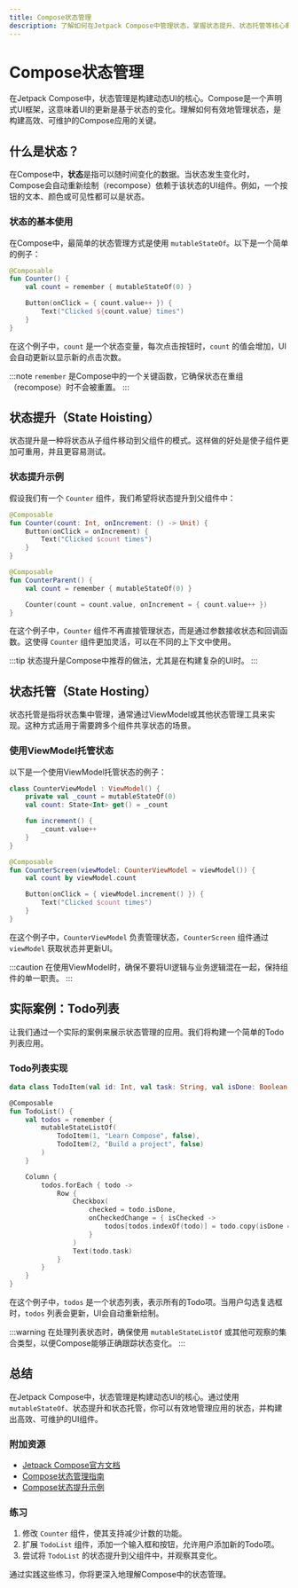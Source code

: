 ```yaml
---
title: Compose状态管理
description: 了解如何在Jetpack Compose中管理状态，掌握状态提升、状态托管等核心概念，并通过实际案例加深理解。
---
```


# Compose状态管理

在Jetpack Compose中，状态管理是构建动态UI的核心。Compose是一个声明式UI框架，这意味着UI的更新是基于状态的变化。理解如何有效地管理状态，是构建高效、可维护的Compose应用的关键。

## 什么是状态？

在Compose中，**状态**是指可以随时间变化的数据。当状态发生变化时，Compose会自动重新绘制（recompose）依赖于该状态的UI组件。例如，一个按钮的文本、颜色或可见性都可以是状态。

### 状态的基本使用

在Compose中，最简单的状态管理方式是使用 `mutableStateOf`。以下是一个简单的例子：

```kotlin
@Composable
fun Counter() {
    val count = remember { mutableStateOf(0) }

    Button(onClick = { count.value++ }) {
        Text("Clicked ${count.value} times")
    }
}
```

在这个例子中，`count` 是一个状态变量，每次点击按钮时，`count` 的值会增加，UI会自动更新以显示新的点击次数。

:::note
`remember` 是Compose中的一个关键函数，它确保状态在重组（recompose）时不会被重置。
:::

## 状态提升（State Hoisting）

状态提升是一种将状态从子组件移动到父组件的模式。这样做的好处是使子组件更加可重用，并且更容易测试。

### 状态提升示例

假设我们有一个 `Counter` 组件，我们希望将状态提升到父组件中：

```kotlin
@Composable
fun Counter(count: Int, onIncrement: () -> Unit) {
    Button(onClick = onIncrement) {
        Text("Clicked $count times")
    }
}

@Composable
fun CounterParent() {
    val count = remember { mutableStateOf(0) }

    Counter(count = count.value, onIncrement = { count.value++ })
}
```

在这个例子中，`Counter` 组件不再直接管理状态，而是通过参数接收状态和回调函数。这使得 `Counter` 组件更加灵活，可以在不同的上下文中使用。

:::tip
状态提升是Compose中推荐的做法，尤其是在构建复杂的UI时。
:::

## 状态托管（State Hosting）

状态托管是指将状态集中管理，通常通过ViewModel或其他状态管理工具来实现。这种方式适用于需要跨多个组件共享状态的场景。

### 使用ViewModel托管状态

以下是一个使用ViewModel托管状态的例子：

```kotlin
class CounterViewModel : ViewModel() {
    private val _count = mutableStateOf(0)
    val count: State<Int> get() = _count

    fun increment() {
        _count.value++
    }
}

@Composable
fun CounterScreen(viewModel: CounterViewModel = viewModel()) {
    val count by viewModel.count

    Button(onClick = { viewModel.increment() }) {
        Text("Clicked $count times")
    }
}
```

在这个例子中，`CounterViewModel` 负责管理状态，`CounterScreen` 组件通过 `viewModel` 获取状态并更新UI。

:::caution
在使用ViewModel时，确保不要将UI逻辑与业务逻辑混在一起，保持组件的单一职责。
:::

## 实际案例：Todo列表

让我们通过一个实际的案例来展示状态管理的应用。我们将构建一个简单的Todo列表应用。

### Todo列表实现

```kotlin
data class TodoItem(val id: Int, val task: String, val isDone: Boolean)

@Composable
fun TodoList() {
    val todos = remember {
        mutableStateListOf(
            TodoItem(1, "Learn Compose", false),
            TodoItem(2, "Build a project", false)
        )
    }

    Column {
        todos.forEach { todo ->
            Row {
                Checkbox(
                    checked = todo.isDone,
                    onCheckedChange = { isChecked ->
                        todos[todos.indexOf(todo)] = todo.copy(isDone = isChecked)
                    }
                )
                Text(todo.task)
            }
        }
    }
}
```

在这个例子中，`todos` 是一个状态列表，表示所有的Todo项。当用户勾选复选框时，`todos` 列表会更新，UI会自动重新绘制。

:::warning
在处理列表状态时，确保使用 `mutableStateListOf` 或其他可观察的集合类型，以便Compose能够正确跟踪状态变化。
:::

## 总结

在Jetpack Compose中，状态管理是构建动态UI的核心。通过使用 `mutableStateOf`、状态提升和状态托管，你可以有效地管理应用的状态，并构建出高效、可维护的UI组件。

### 附加资源

- [Jetpack Compose官方文档](https://developer.android.com/jetpack/compose)
- [Compose状态管理指南](https://developer.android.com/jetpack/compose/state)
- [Compose状态提升示例](https://developer.android.com/jetpack/compose/state-hoisting)

### 练习

1. 修改 `Counter` 组件，使其支持减少计数的功能。
2. 扩展 `TodoList` 组件，添加一个输入框和按钮，允许用户添加新的Todo项。
3. 尝试将 `TodoList` 的状态提升到父组件中，并观察其变化。

通过实践这些练习，你将更深入地理解Compose中的状态管理。